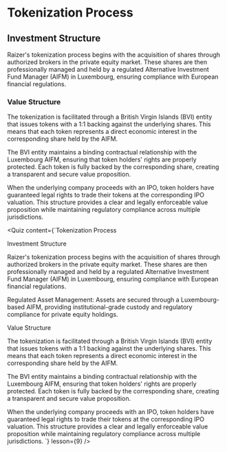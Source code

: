 

# Tokenization Process

## Investment Structure

Raizer's tokenization process begins with the acquisition of shares through authorized brokers in the private equity market. These shares are then professionally managed and held by a regulated Alternative Investment Fund Manager (AIFM) in Luxembourg, ensuring compliance with European financial regulations.

<Highlight 
  type="feature"
  title="Regulated Asset Management"
  description="Assets are secured through a Luxembourg-based AIFM, providing institutional-grade custody and regulatory compliance for private equity holdings."
/>

### Value Structure
The tokenization is facilitated through a British Virgin Islands (BVI) entity that issues tokens with a 1:1 backing against the underlying shares. This means that each token represents a direct economic interest in the corresponding share held by the AIFM.

The BVI entity maintains a binding contractual relationship with the Luxembourg AIFM, ensuring that token holders' rights are properly protected. Each token is fully backed by the corresponding share, creating a transparent and secure value proposition.

When the underlying company proceeds with an IPO, token holders have guaranteed legal rights to trade their tokens at the corresponding IPO valuation. This structure provides a clear and legally enforceable value proposition while maintaining regulatory compliance across multiple jurisdictions.

<Quiz 
  content={`Tokenization Process

Investment Structure

Raizer's tokenization process begins with the acquisition of shares through authorized brokers in the private equity market. These shares are then professionally managed and held by a regulated Alternative Investment Fund Manager (AIFM) in Luxembourg, ensuring compliance with European financial regulations.

Regulated Asset Management: Assets are secured through a Luxembourg-based AIFM, providing institutional-grade custody and regulatory compliance for private equity holdings.

Value Structure

The tokenization is facilitated through a British Virgin Islands (BVI) entity that issues tokens with a 1:1 backing against the underlying shares. This means that each token represents a direct economic interest in the corresponding share held by the AIFM.

The BVI entity maintains a binding contractual relationship with the Luxembourg AIFM, ensuring that token holders' rights are properly protected. Each token is fully backed by the corresponding share, creating a transparent and secure value proposition.

When the underlying company proceeds with an IPO, token holders have guaranteed legal rights to trade their tokens at the corresponding IPO valuation. This structure provides a clear and legally enforceable value proposition while maintaining regulatory compliance across multiple jurisdictions.
`} 
  lesson={9}
/>